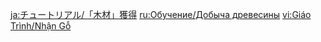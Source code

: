 {{Tutorial
|title    = Collecting Wood
|subtitle = Important Message
|type     = System
|icon     = Icon Tutorial Important.png
|about    = Wood
|image1   = Tutorial System Collecting Wood 1.png
|text1    = {{Color|help|Birch}}<br>A tall tree that originates in the far north but which has since spread all over Teyvat. It produces a great many branches and is a key wood resource throughout the various nations.<br>Birches are a common sight in the {{Color|help|[[Windwail Highland]]}} and other places.<br>Cut a Birch down to obtain {{Color|help|[[Birch Wood]]}}.
|image2   = Tutorial System Collecting Wood 2.png
|text2    = {{Color|help|Cuihua Tree}}<br>A tree from which fruit hangs heavy. They say that some lush trees had fruits and cores which both had the color of sunset, hence earning them the moniker of "Cuihua Tree"<br>Cuihua Trees are oft found around the {{Color|help|[[Starfell Valley]]}} and {{Color|help|[[Bishui Plain]]}}.<br>Cut a Cuihua Tree down to obtain {{Color|help|[[Cuihua Wood]]}}.
|image3   = Tutorial System Collecting Wood 3.png
|text3    = {{Color|help|Pine}}<br>A majestic tree with needle-like leaves which can live for up to a thousand years. Their sturdy forms can be found all over the continent, their winter-withstanding bones still standing strong in warmer lands. This has earned them the nickname of "winter pines."<br>These trees are endemic to the {{Color|help|[[Dragonspine]]}} region and other areas.<br>Cut a Pine down to obtain {{Color|help|[[Pine Wood]]}}.
|image4   = Tutorial System Collecting Wood 4.png
|text4    = {{Color|help|Sandbearer Tree}}<br>A tree with especially thick branches. This tree is exceedingly hardy, for its roots reach deep and it fears neither dry seasons nor evil weather. It is said that such trees can survive in the desert and even beat back the effects of salinization and drought, which is why it is honored as the Sandbearer Tree.<br>Such trees are commonly found in the area around {{Color|help|[[Minlin]]}}, {{Color|help|[[Lisha]]}}, and other locations.<br>Cut a Sandbearer Tree down to obtain {{Color|help|[[Sandbearer Wood]]}}.
|image5   = Tutorial System Collecting Wood 5.png
|text5    = {{Color|help|Qingce Bamboo}}<br>An emerald bamboo from Mt. Qingce that stands proudly, straight as any sword. It is often used as a symbol for a pure, righteous, all-enduring gentleman.<br>One may find many a Qingce Bamboo in the vicinity of {{Color|help|[[Bishui Plain]]}} and other places.<br>Cut Qingce Bamboo down to obtain {{Color|help|[[Bamboo Segment]]s}}.
|image6   = Tutorial System Collecting Wood 6.png
|text6    = {{Color|help|Cedar}}<br>A tall, lush and dignified tree that is evergreen throughout the seasons. Even the chilling wind and snow cannot mar its emerald greenery.<br>Cedars are common in the area around {{Color|help|[[Starfell Valley]]}} and elsewhere.<br>Cut a Cedar down to obtain {{Color|help|[[Fragrant Cedar Wood]]}}.
|image7   = Tutorial System Collecting Wood 7.png
|text7    = {{Color|help|Faber's Fir}}<br>A tree that can be commonly found. Once it has adapted to its surroundings, it will grow swiftly into worthy timber.<br>Faber's Firs can often be found in the area around {{Color|help|[[Galesong Hill]]}}, {{Color|help|[[Starfell Valley]]}}, and others.<br>Cut a Faber's Fir down to obtain {{Color|help|[[Fir Wood]]}}.
|image8   = Tutorial System Collecting Wood 8.png
|text8    = {{Color|help|Sakura Tree}}<br>An elegant tree that is pleasing to the eye, sporadically found across the eastern side of the nation. When the tree blossoms, it takes the appearance of a drifting pink cloud, and is often regarded as one of the most beautiful features of Inazuma.<br>Sakura Trees can be found dotting the landscape of {{Color|help|[[Narukami Island]]}} and other places. Cut a Sakura Tree down to obtain {{Color|help|[[Yumemiru Wood]]}}.
|image9   = Tutorial System Collecting Wood 9.png
|text9    = {{Color|help|Amur Maple}}<br>A slender tree that sways with fan-shaped leaves red as fire. It's vibrant color paints the mountainside in red and is often quoted in poem and song as the symbol of late autumn.<br>Amur Maples can be found dotting the landscape of {{Color|help|[[Narukami Island]]}} and other places. Cut an Amur Maple down to obtain {{Color|help|[[Maple Wood]]}}.
|image10  = Tutorial System Collecting Wood 10.png
|text10   = {{Color|help|Inazuman Cedar}}<br>A straight and sturdy tree with uniquely-shaped leaves and form that make it easy to identify.<br>Inazuman Cedars can be found across {{Color|help|[[Narukami Island]]}} and in other places. Cut an Amur Maple down to obtain {{Color|help|[[Aralia Wood]]}}.
|image11  = Tutorial System Collecting Wood 11.png
|text11   = {{Color|help|Otogi Tree}}<br>A plain and ordinary-looking tree found throughout Inazuma. Some nursery rhymes portray the tree as the "whisper of nature," which has coined its name, "Otogi Tree," meaning the tree that keeps one company.<br>Otogi Trees can be found all across {{Color|help|[[Inazuma]]}}. Cut an Otogi Tree down to obtain {{Color|help|[[Otogi Wood]]}}.
|image12  = Tutorial System Collecting Wood 12.png
|text12   = {{Color|help|Brightwood Tree}}<br>Uniquely-shaped plants that are very long-lived indeed. Its structure is quite unlike that of other arbors, presenting a rather free-spirited and changeable appearance. It is also hardy indeed, which allows it to survive in both the rainforest and the desert.<br>Cut Brightwood Trees down to obtain {{Color|help|[[Brightwood]]}}.
|image13  = Tutorial System Collecting Wood 13.png
|text13   = {{Color|help|Karmaphala Tree}}<br>A tree with a most unique look that loves high-temperature environments. Its wood is of the highest quality. It is said that its habitat can cause it to produce different-colored canopies. Cut Karmaphala Trees down to obtain {{Color|help|[[Karmaphala Wood]]}}.
|image14  = Tutorial System Collecting Wood 14.png
|text14   = {{Color|help|Adhigama Tree}}<br>This tree can be commonly found in Sumeru. Most of them are spread throughout the nation's eastern rainforest, and has spent much time in companionship with its researchers and Forest Rangers. As such, it has witnessed many moments of dawning "comprehension."<br>Cut Adhigama Trees down to obtain {{Color|help|[[Adhigama Wood]]}}.
|image15  = Tutorial System Collecting Wood 15.png
|text15   = {{Color|help|Mountain Date Tree}}<br>This tree has a vivid, unique look. Its stem is wide and thick, and its bark is exceedingly hardy, allowing it to survive in the searing desert.<br>Cut Mountain Date Trees down to obtain {{Color|help|[[Mountain Date Wood]]}}.
|image16  = Tutorial System Collecting Wood 16.png
|text16   = {{Color|help|Athel Tree}}<br>A tree that can be found in hostile environments. It has vibrant and uniquely-shaped leaves and its root system is quite vast. These trees can, when necessary, enter a state in which they use the minimum amount of energy, which is a survival method unique to it.<br>Cut Athel Trees down to obtain {{Color|help|[[Athel Wood]]}}.
|image17  = Tutorial System Collecting Wood 17.png
|text17   = {{color|help|Mallow Tree}}<br>This towering tree has a unique bark texture that protects it from pests in extremely wet environments. Despite its short lifespan, it's extremely easy to plant and cultivate in large numbers.<br>Cut down Mallow Trees to get {{color|help|[[Mallow Wood]]}}.
|image18  = Tutorial System Collecting Wood 18.png
|text18   = {{color|help|Linden Tree}}<br>This tree, with its massive amount of leaves and a sprawling crown, is an ideal choice for roadside shade. As some of their leaves are said to be heart-shaped, such trees are also called "Heartleaf Lindens."<br>Cut down Linden Trees to get {{color|help|[[Linden Wood]]}}.
|image19  = Tutorial System Collecting Wood 19.png
|text19   = {{color|help|Ash Tree}}<br>Seemingly weak and thin, this tree is actually so resilient as to grow rapidly in humid mountains and highlands. Its leaves sport light colors.<br>Cut down Ash Trees to get {{color|help|[[Ash Wood]]}}.
|image20  = Tutorial System Collecting Wood 20.png
|text20   = {{color|help|Cypress Tree}}<br>This tall tree is very easy to recognize. According to legends, long-lived specimens of this species have trunks of extraordinary girth. After heavy rains, these trees give off a refreshing scent...<br>Cut down Cypress Trees to get {{color|help|[[Cypress Wood]]}}.
|image21  = Tutorial System Collecting Wood 21.png
|text21   = {{color|help|Torch Tree}}<br>This plant species has a unique appearance, and is named after its eye-catching red leaves. Due to their relatively small numbers and low economic value, there has not been much in-depth academic research into these trees...<br>Cut down Torch Trees to get {{color|help|[[Torch Wood]]}}.
|image22  = Tutorial System Collecting Wood 22.png
|text22   = {{Color|help|White Chestnut Oak Tree}}<br>A tree that can be found all over Natlan. Hardy, vital, and adaptable, some of them have lived for a very long time indeed...<br>Harvest White Chestnut Oak Trees to obtain {{Color|help|[[White Chestnut Oak Wood]]}}.
|image23  = Tutorial System Collecting Wood 23.png
|text23   = {{Color|help|Ashen Aratiku Tree}}<br>A tree that can be found in specific areas in Natlan. Their numbers are few, but for some reason, more of them grow near the Stadium of the Sacred Flame...<br>Harvest Ashen Aratiku Trees to obtain {{Color|help|[[Ashen Aratiku Wood]]}}.
|image24  = Tutorial System Collecting Wood 24.png
|text24   = {{Color|help|Flammabomb Tree}}<br>This tree has a rather frightening name, but is, in fact, not prone to spontaneous ignition. Its name simply comes from its striking crown, which resembles an exploding fireball.<br>Harvest Flammabomb Trees to obtain {{Color|help|[[Flammabomb Wood]]}}.
|image25  = Tutorial System Collecting Wood 25.png
|text25   = {{Color|help|Peach Palm Tree}}<br>This tree bears a honeyed name, though it produces neither peaches nor palm coconuts. It is said that it was given this name because the wood's surface has a texture akin to coconut husks, and when processed, gives off a scent like that of peaches...<br>Harvest Peach Palm Trees to obtain {{Color|help|[[Peach Palm Wood]]}}.
|sort     = 4016
}}
<noinclude>
<!-- interwikis -->
[[ja:チュートリアル/「木材」獲得]]
[[ru:Обучение/Добыча древесины]]
[[vi:Giáo Trình/Nhận Gỗ]]
</noinclude>